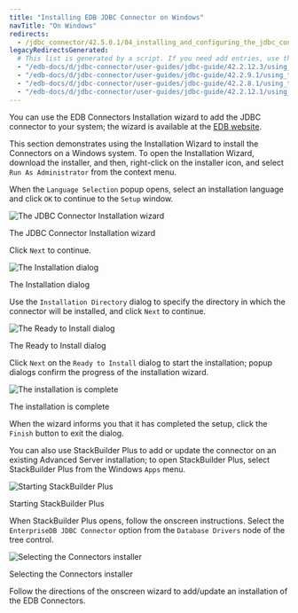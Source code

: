```yaml
---
title: "Installing EDB JDBC Connector on Windows"
navTitle: "On Windows"
redirects:
  - /jdbc_connector/42.5.0.1/04_installing_and_configuring_the_jdbc_connector/04_using_the_graphical_installer_to_install_the_connector
legacyRedirectsGenerated:
  # This list is generated by a script. If you need add entries, use the `legacyRedirects` key.
  - "/edb-docs/d/jdbc-connector/user-guides/jdbc-guide/42.2.12.3/using_the_graphical_installer_to_install_the_connector.html"
  - "/edb-docs/d/jdbc-connector/user-guides/jdbc-guide/42.2.9.1/using_the_graphical_installer_to_install_the_connector.html"
  - "/edb-docs/d/jdbc-connector/user-guides/jdbc-guide/42.2.8.1/using_the_graphical_installer_to_install_the_connector.html"
  - "/edb-docs/d/jdbc-connector/user-guides/jdbc-guide/42.2.12.1/using_the_graphical_installer_to_install_the_connector.html"
---
```


<div id="using_the_graphical_installer_to_install_the_connector" class="registered_link"></div>

You can use the EDB Connectors Installation wizard to add the JDBC connector to your system; the wizard is available at the [EDB website](https://www.enterprisedb.com/software-downloads-postgres/).

This section demonstrates using the Installation Wizard to install the Connectors on a Windows system. To open the Installation Wizard, download the installer, and then, right-click on the installer icon, and select `Run As Administrator` from the context menu.

When the `Language Selection` popup opens, select an installation language and click `OK` to continue to the `Setup` window.

![The JDBC Connector Installation wizard](../images/jdbc_installation_wizard.png)

The JDBC Connector Installation wizard

Click `Next` to continue.

![The Installation dialog](../images/jdbc_installation_dialog.png)

The Installation dialog

Use the `Installation Directory` dialog to specify the directory in which the connector will be installed, and click `Next` to continue.

![The Ready to Install dialog](../images/ready_to_install.png)

The Ready to Install dialog

Click `Next` on the `Ready to Install` dialog to start the installation; popup dialogs confirm the progress of the installation wizard.

![The installation is complete](../images/jdbc_installation_complete.png)

The installation is complete

When the wizard informs you that it has completed the setup, click the `Finish` button to exit the dialog.

You can also use StackBuilder Plus to add or update the connector on an existing Advanced Server installation; to open StackBuilder Plus, select StackBuilder Plus from the Windows `Apps` menu.

![Starting StackBuilder Plus](../images/starting_stackbuilder_plus.png)

Starting StackBuilder Plus

When StackBuilder Plus opens, follow the onscreen instructions. Select the `EnterpriseDB JDBC Connector` option from the `Database Drivers` node of the tree control.

![Selecting the Connectors installer](../images/selecting_the_connectors_installer.png)


Selecting the Connectors installer

Follow the directions of the onscreen wizard to add/update an installation of the EDB Connectors.
